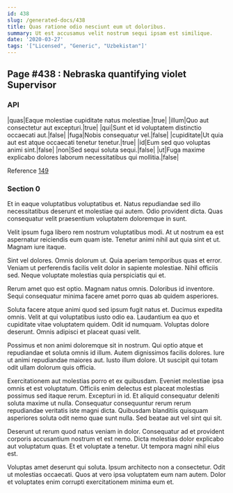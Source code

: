 ```yaml
---
id: 438
slug: /generated-docs/438
title: Quas ratione odio nesciunt eum ut doloribus.
summary: Ut est accusamus velit nostrum sequi ipsam est similique.
date: '2020-03-27'
tags: '["Licensed", "Generic", "Uzbekistan"]'
---
```

## Page #438 : Nebraska quantifying violet Supervisor

### API

|quas|Eaque molestiae cupiditate natus molestiae.|true|
|illum|Quo aut consectetur aut excepturi.|true|
|qui|Sunt et id voluptatem distinctio occaecati aut.|false|
|fuga|Nobis consequatur vel.|false|
|cupiditate|Ut quia aut est atque occaecati tenetur tenetur.|true|
|id|Eum sed quo voluptas animi sint.|false|
|non|Sed sequi soluta sequi.|false|
|ut|Fuga maxime explicabo dolores laborum necessitatibus qui mollitia.|false|

Reference [149](/generated-docs/149)


### Section 0
Et in eaque voluptatibus voluptatibus et. Natus repudiandae sed illo necessitatibus deserunt et molestiae qui autem. Odio provident dicta. Quas consequatur velit praesentium voluptatem doloremque in sunt.
 Velit ipsum fuga libero rem nostrum voluptatibus modi. At ut nostrum ea est aspernatur reiciendis eum quam iste. Tenetur animi nihil aut quia sint et ut. Magnam iure itaque.
 Sint vel dolores. Omnis dolorum ut. Quia aperiam temporibus quas et error.
Veniam ut perferendis facilis velit dolor in sapiente molestiae. Nihil officiis sed. Neque voluptate molestias quia perspiciatis qui et.
 Rerum amet quo est optio. Magnam natus omnis. Doloribus id inventore. Sequi consequatur minima facere amet porro quas ab quidem asperiores.
 Soluta facere atque animi quod sed ipsum fugit natus et. Ducimus expedita omnis. Velit at qui voluptatibus iusto odio ea. Laudantium ea quo et cupiditate vitae voluptatem quidem.
Odit id numquam. Voluptas dolore deserunt. Omnis adipisci et placeat quasi velit.
 Possimus et non animi doloremque sit in nostrum. Qui optio atque et repudiandae et soluta omnis id illum. Autem dignissimos facilis dolores. Iure ut animi repudiandae maiores aut. Iusto illum dolore. Ut suscipit qui totam odit ullam dolorum quis officia.
 Exercitationem aut molestias porro et ex quibusdam. Eveniet molestiae ipsa omnis et est voluptatum. Officiis enim delectus est placeat molestias possimus sed itaque rerum.
Excepturi in id. Et aliquid consequatur deleniti soluta maxime ut nulla. Consequatur consequuntur rerum rerum repudiandae veritatis iste magni dicta. Quibusdam blanditiis quisquam asperiores soluta odit nemo quae sunt nulla. Sed beatae aut vel sint qui sit.
 Deserunt ut rerum quod natus veniam in dolor. Consequatur ad et provident corporis accusantium nostrum et est nemo. Dicta molestias dolor explicabo aut voluptatum quas. Et et voluptate a tenetur. Ut tempora magni nihil eius est.
 Voluptas amet deserunt qui soluta. Ipsum architecto non a consectetur. Odit ut molestias occaecati. Quos at vero ipsa voluptatem eum nam autem. Dolor et voluptates enim corrupti exercitationem minima eum et.
